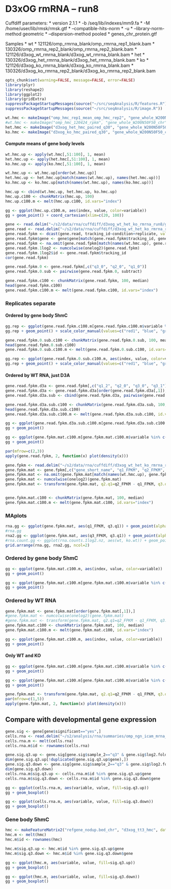 D3xOG rmRNA -- run8
========================================================

Cuffdiff parameters:
* version 2.1.1
* -b /seq/lib/indexes/mm9.fa 
* -M /home/user/lib/rmsk/rmsk.gtf 
* --compatible-hits-norm
* -u
* --library-norm-method geometric
* --dispersion-method pooled
* genes_chr_protein.gtf

Samples
  * wt
    * 121126/omp_rmrna_blank/omp_rmrna_rep1_blank.bam
    * 130326/omp_rmrna_rep2_blank/omp_rmrna_rep2_blank.bam
    * 121126/d3xog_wt_rmrna_blank/d3xog_wt_rmrna_blank.bam
  * het 
    * 130326/d3xog_het_rmrna_blank/d3xog_het_rmrna_blank.bam
  * ko
    * 121126/d3xog_ko_rmrna_blank/d3xog_ko_rmrna_blank.bam
    * 130326/d3xog_ko_rmrna_rep2_blank/d3xog_ko_rmrna_rep2_blank.bam
    
```r
opts_chunk$set(warning=FALSE, message=FALSE, error=FALSE)
library(plyr)
library(reshape2)
library(ggplot2)
library(gridExtra)
suppressPackageStartupMessages(source("~/src/seqAnalysis/R/features.R"))
suppressPackageStartupMessages(source("~/src/seqAnalysis/R/image.R"))
```

  
```r
wt.hmc <- makeImage("omp_hmc_rep1_mean_omp_hmc_rep2", "gene_whole_W200N50F50_chr", data_type="rpkm/mean", image=F)
#wt.hmc <- makeImage("omp_hmc_120424_rpkm", "gene_whole_W200N50F50_chr", data_type="rpkm/mean", image=F)
het.hmc <- makeImage("d3xog_het_hmc_paired_q30", "gene_whole_W200N50F50_chr", data_type="rpkm/mean", image=F)
ko.hmc <- makeImage("d3xog_ko_hmc_paired_q30", "gene_whole_W200N50F50_chr", data_type="rpkm/mean", image=F)
```

#### Compute means of gene body levels
```r
wt.hmc.up <- apply(wt.hmc[,51:100], 1, mean)
het.hmc.up <- apply(het.hmc[,51:100], 1, mean)
ko.hmc.up <- apply(ko.hmc[,51:100], 1, mean)

wt.hmc.up <- wt.hmc.up[order(wt.hmc.up)]
het.hmc.up <- het.hmc.up[match(names(wt.hmc.up), names(het.hmc.up))]
ko.hmc.up <- ko.hmc.up[match(names(wt.hmc.up), names(ko.hmc.up))]

hmc.up <- cbind(wt.hmc.up, het.hmc.up, ko.hmc.up)
hmc.up.c100 <- chunkMatrix(hmc.up, 100)
hmc.up.c100.m <- melt(hmc.up.c100, id.vars="index")
```

```r
gg <- ggplot(hmc.up.c100.m, aes(index, value, color=variable))
gg + geom_point() + coord_cartesian(xlim=c(20, 100))
```


```r
gene <- read.delim("~/s2/data/rna/cuffdiff/d3xog_wt_het_ko_rmrna_run8/gene_exp.diff")
gene.read <- read.delim("~/s2/data/rna/cuffdiff/d3xog_wt_het_ko_rmrna_run8/genes.read_group_tracking")
gene.read.fpkm <- dcast(gene.read, tracking_id~condition+replicate, value.var="FPKM")
gene.read.fpkm$gene <- gene$gene[match(gene.read.fpkm$tracking_id, gene$test_id)]
gene.read.fpkm <- na.omit(gene.read.fpkm[match(names(wt.hmc.up), gene.read.fpkm$gene),])
gene.read.fpkm.1log2 <- numcolwise(onelog2)(gene.read.fpkm)
gene.read.fpkm.1log2$id <- gene.read.fpkm$tracking_id
cor(gene.read.fpkm)
```

```r
gene.read.fpkm.0 <- gene.read.fpkm[,c("q3_0", "q2_0", "q1_0")]
gene.read.fpkm.0.sub <- pairwise(gene.read.fpkm.0, subtract)
```

```r
gene.read.fpkm.c100 <- chunkMatrix(gene.read.fpkm, 100, median)
head(gene.read.fpkm.c100)
gene.read.fpkm.c100.m <- melt(gene.read.fpkm.c100, id.vars="index")
```
### Replicates separate
#### Ordered by gene body 5hmC 

```r
gg.rep <- ggplot(gene.read.fpkm.c100.m[gene.read.fpkm.c100.m$variable %in% c("q1_0", "q2_0", "q3_0"),], aes(index, value, color=variable))
gg.rep + geom_point() + scale_color_manual(values=c("red1", "blue", "green2"))

```

```r
gene.read.fpkm.0.sub.c100 <- chunkMatrix(gene.read.fpkm.0.sub, 100, mean)
head(gene.read.fpkm.0.sub.c100)
gene.read.fpkm.0.sub.c100.m <- melt(gene.read.fpkm.0.sub.c100, id.vars="index")
```

```r
gg.rep <- ggplot(gene.read.fpkm.0.sub.c100.m, aes(index, value, color=variable))
gg.rep + geom_point() + scale_color_manual(values=c("red1", "blue", "green2"))

```

#### Ordered by WT RNA, just D3A
```r
gene.read.fpkm.d3a <- gene.read.fpkm[,c("q1_2", "q2_0", "q3_0", "q3_1")]
gene.read.fpkm.d3a <- gene.read.fpkm.d3a[order(gene.read.fpkm.d3a[,1]),]
gene.read.fpkm.d3a.sub <- cbind(gene.read.fpkm.d3a, pairwise(gene.read.fpkm.d3a[,4:1], subtract))
```

```r
gene.read.fpkm.d3a.sub.c100 <- chunkMatrix(gene.read.fpkm.d3a.sub, 100, mean)
head(gene.read.fpkm.d3a.sub.c100)
gene.read.fpkm.d3a.sub.c100.m <- melt(gene.read.fpkm.d3a.sub.c100, id.vars="index")
```

```r
gg <- ggplot(gene.read.fpkm.d3a.sub.c100.m[gene.read.fpkm.d3a.sub.c100.m$variable %in% c("q1_2", "q3_0", "q3_1"),], aes(index, value, color=variable))
gg + geom_point()
```

```r
gg <- ggplot(gene.fpkm.mat.c100.m[gene.fpkm.mat.c100.m$variable %in% c("q2.q1", "q3.q1"),], aes(index, value, color=variable))
gg + geom_point()
```

```r
par(mfrow=c(2,3))
apply(gene.read.fpkm, 2, function(x) plot(density(x)))
```

```r
gene.fpkm <- read.delim("~/s2/data/rna/cuffdiff/d3xog_wt_het_ko_rmrna_run8/genes.fpkm_tracking")
gene.fpkm.mat <- gene.fpkm[,c("gene_short_name", "q1_FPKM", "q2_FPKM", "q3_FPKM")]
gene.fpkm.mat <- na.omit(gene.fpkm.mat[match(names(wt.hmc.up), gene.fpkm.mat[,1]),])
gene.fpkm.mat <- numcolwise(onelog2)(gene.fpkm.mat)
gene.fpkm.mat <- transform(gene.fpkm.mat, q2.q1=q2_FPKM - q1_FPKM, q3.q1=q3_FPKM - q1_FPKM)


gene.fpkm.mat.c100 <- chunkMatrix(gene.fpkm.mat, 100, median)
gene.fpkm.mat.c100.m <- melt(gene.fpkm.mat.c100, id.vars="index")
```

### MAplots
```r
rna.gg <- ggplot(gene.fpkm.mat, aes(q1_FPKM, q3.q1)) + geom_point(alpha=I(1/10)) + geom_density2d(breaks=seq(0, .5,.025)) + labs(x="WT log2(FPKM + 1)", y="KO - WT log2(FPKM + 1)") + geom_hline(yintercept=0, color="red")
#rna.gg
rna2.gg <- ggplot(gene.fpkm.mat, aes(q3_FPKM, q3.q1)) + geom_point(alpha=I(1/10)) + geom_density2d(breaks=seq(0, .5,.025)) + labs(x="KO log2(FPKM + 1)", y="KO - WT log2(FPKM + 1)") + geom_hline(yintercept=0, color="red")
#rna.count.gg <- ggplot(rna.counts.1log2.nz, aes(wt, ko.wt)) + geom_point(alpha=I(1/10)) + geom_density2d(breaks=seq(0, .5,.025)) + labs(title="Counts DESeq norm")
grid.arrange(rna.gg, rna2.gg, ncol=2)
```

### Ordered by gene body 5hmC
```r
gg <- ggplot(gene.fpkm.mat.c100.m, aes(index, value, color=variable))
gg + geom_point()
```

```r
gg <- ggplot(gene.fpkm.mat.c100.m[gene.fpkm.mat.c100.m$variable %in% c("q2.q1", "q3.q1"),], aes(index, value, color=variable))
gg + geom_point()
```

### Ordered by WT RNA
```r
gene.fpkm.mat <- gene.fpkm.mat[order(gene.fpkm.mat[,1]),]
#gene.fpkm.mat <- numcolwise(onelog2)(gene.fpkm.mat)
#gene.fpkm.mat <- transform(gene.fpkm.mat, q2.q1=q2_FPKM - q1_FPKM, q3.q1=q3_FPKM - q1_FPKM)
gene.fpkm.mat.c100 <- chunkMatrix(gene.fpkm.mat, 100, median)
gene.fpkm.mat.c100.m <- melt(gene.fpkm.mat.c100, id.vars="index")
```

```r
gg <- ggplot(gene.fpkm.mat.c100.m, aes(index, value, color=variable))
gg + geom_point()
```

#### Only WT and KO
```r
gg <- ggplot(gene.fpkm.mat.c100.m[gene.fpkm.mat.c100.m$variable %in% c("q1_FPKM", "q3_FPKM", "q3.q1"),], aes(index, value, color=variable))
gg + geom_point()
```

```r
gg <- ggplot(gene.fpkm.mat.c100.m[gene.fpkm.mat.c100.m$variable %in% c("q2.q1", "q3.q1"),], aes(index, value, color=variable))
gg + geom_point()
```

```r
gene.fpkm.mat <- transform(gene.fpkm.mat, q2.q1=q2_FPKM - q1_FPKM, q3.q1=q3_FPKM - q1_FPKM)
par(mfrow=c(1,5))
apply(gene.fpkm.mat, 2, function(x) plot(density(x)))
```

Compare with developmental gene expression 
--------------------------------------------------
```r
gene.sig <- gene[gene$significant=="yes",]
cells.rna <- read.delim("~/s2/analysis/rna/summaries/omp_ngn_icam_mrna_dup_biasCorrect_plus1_log2")
cells.rna.m <- melt(cells.rna)
cells.rna.m$id <- rownames(cells.rna)
```

```r
gene.sig.q3.up <- gene.sig[gene.sig$sample_2=="q3" & gene.sig$log2.fold_change.>0,]
dim(gene.sig.q3.up[!duplicated(gene.sig.q3.up$gene),])
gene.sig.q3.down <- gene.sig[gene.sig$sample_2=="q3" & gene.sig$log2.fold_change.<0,]
dim(gene.sig.q3.down)
cells.rna.m$sig.q3.up <- cells.rna.m$id %in% gene.sig.q3.up$gene
cells.rna.m$sig.q3.down <- cells.rna.m$id %in% gene.sig.q3.down$gene
```

```r
gg <- ggplot(cells.rna.m, aes(variable, value, fill=sig.q3.up))
gg + geom_boxplot()
```

```r
gg <- ggplot(cells.rna.m, aes(variable, value, fill=sig.q3.down))
gg + geom_boxplot()

```

### Gene body 5hmC 
```r
hmc <- makeFeatureMatrix2("refgene_nodup.bed_chr", "d3xog_tt3_hmc", data_type="rpkm/mean")
hmc.m <- melt(hmc)
hmc.m$id <- rownames(hmc)
```

```r
hmc.m$sig.q3.up <- hmc.m$id %in% gene.sig.q3.up$gene
hmc.m$sig.q3.down <- hmc.m$id %in% gene.sig.q3.down$gene
```

```r
gg <- ggplot(hmc.m, aes(variable, value, fill=sig.q3.up))
gg + geom_boxplot()
```

```r
gg <- ggplot(hmc.m, aes(variable, value, fill=sig.q3.down))
gg + geom_boxplot()

```
